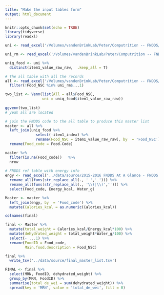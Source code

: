 ```yaml
---
title: "Make the input tables form"
output: html_document
---
```


```r
knitr::opts_chunk$set(echo = TRUE)
library(tidyverse)
library(readxl)
```

```r
uni <- read_excel('/Volumes/vandenBrinkLab/Peter/Computrition -- FNDDS/eaten_FNDDS.xlsx', sheet = 1)

uni_rm <- read_excel('/Volumes/vandenBrinkLab/Peter/Computrition -- FNDDS/eaten_FNDDS.xlsx', sheet = 2, col_names = F)

uniq_food <- uni %>% 
  distinct(item1_value_raw_raw,  .keep_all = T)

# The all table with all the records
all <- read_excel('/Volumes/vandenBrinkLab/Peter/Computrition -- FNDDS/new_list.xls') %>% 
  filter(!Food_NSC %in% uni_rm$...1)

two_list <- Venn(list(All = all$Food_NSC,
                 uni = uniq_food$item1_value_raw_raw))
 
ggvenn(two_list)
# yeah all are located
```
```r
# join the FNDDS code to the all table to produce this master list
master <- all %>% 
  left_join(uniq_food %>% 
              select(-item1_index) %>% 
              rename(Food_NSC = item1_value_raw_raw), by  = 'Food_NSC') %>% 
  rename(Food_code = Food.Code)

master %>% 
  filter(is.na(Food_code))   %>% 
  nrow
  
# FNDDS ref table with energy info
engy <- read_excel('../data/source/2015-2016 FNDDS At A Glance - FNDDS Nutrient Values.xlsx', skip = 1) %>% 
  rename_all(funs(str_replace_all(., ' ','_'))) %>% 
  rename_all(funs(str_replace_all(., '\\(|\\)',''))) %>% 
  select(Food_code, Energy_kcal, Water_g)

Master <- master %>% 
  left_join(engy, by  = 'Food_code') %>% 
  mutate(Calories_kcal = as.numeric(Calories_kcal))

colnames(final)
```

```r
final <- Master %>% 
  mutate(total_weight = Calories_kcal/Energy_kcal*100) %>% 
  mutate(dehydrated_weight = total_weight*Water_g/100) %>% 
  select(- ...1) %>% 
  rename(FoodID = Food_code,
         Main.food.description = Food_NSC)

final %>% 
  write_tsv('../data/source/final_master_list.tsv')

```

```r
FINAL <- final %>% 
  select(MRN, FoodID, dehydrated_weight) %>% 
  group_by(MRN, FoodID) %>% 
  summarise(total_de_wei = sum(dehydrated_weight)) %>% 
  spread(key = 'MRN', value = 'total_de_wei', fill = 0)
```


